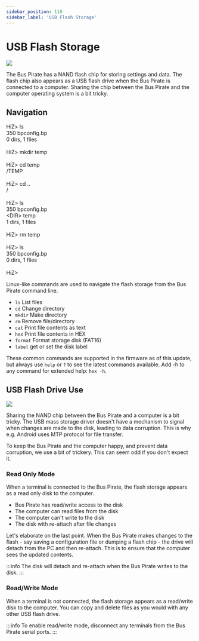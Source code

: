 ```yaml
---
sidebar_position: 110
sidebar_label: 'USB Flash Storage'
---
```


# USB Flash Storage




<OldSiteWarning/>




![](./img/usb-flash-storage.png)

The Bus Pirate has a NAND flash chip for storing settings and data. The flash chip also appears as a USB flash drive when the Bus Pirate is connected to a computer. Sharing the chip between the Bus Pirate and the computer operating system is a bit tricky.

## Navigation

<BrowserWindow>
<span className="bp-prompt">HiZ></span> ls<br/>
<span className="bp-prompt">       350 <span className="bp-info">bpconfig.bp</span></span><br/>
<span className="bp-info">0 dirs, 1 files</span><br/>
<br/>
<span className="bp-prompt">HiZ></span> mkdir temp<br/>
<br/>
<span className="bp-prompt">HiZ></span> cd temp<br/>
/TEMP<br/>
<br/>
<span className="bp-prompt">HiZ></span> cd ..<br/>
/<br/>
<br/>
<span className="bp-prompt">HiZ></span> ls<br/>
<span className="bp-prompt">       350 <span className="bp-info">bpconfig.bp</span></span><br/>
<span className="bp-prompt">   &#x003c;DIR>   <span className="bp-info">temp</span></span><br/>
<span className="bp-info">1 dirs, 1 files</span><br/>
<br/>
<span className="bp-prompt">HiZ></span> rm temp<br/>
<br/>
<span className="bp-prompt">HiZ></span> ls<br/>
<span className="bp-prompt">       350 <span className="bp-info">bpconfig.bp</span></span><br/>
<span className="bp-info">0 dirs, 1 files</span><br/>
<br/>
<span className="bp-prompt">HiZ></span> 
</BrowserWindow>

Linux-like commands are used to navigate the flash storage from the Bus Pirate command line. 

- ```ls```      List files
- ```cd```      Change directory
- ```mkdir```   Make directory
- ```rm```      Remove file/directory
- ```cat```     Print file contents as text
- ```hex```     Print file contents in HEX
- ```format```  Format storage disk (FAT16)
- ```label```   get or set the disk label

These common commands are supported in the firmware as of this update, but always use ```help``` or ```?``` to see the latest commands available. Add -h to any command for extended help: ```hex -h```.

## USB Flash Drive Use

![](./img/usb-flash-storage.png)


Sharing the NAND chip between the Bus Pirate and a computer is a bit tricky. The USB mass storage driver doesn't have a mechanism to signal when changes are made to the disk, leading to data corruption. This is why e.g. Android uses MTP protocol for file transfer.

To keep the Bus Pirate and the computer happy, and prevent data corruption, we use a bit of trickery. This can seem odd if you don't expect it.

### Read Only Mode

When a terminal is connected to the Bus Pirate, the flash storage appears as a read only disk to the computer. 

- Bus Pirate has read/write access to the disk
- The computer can read files from the disk
- The computer can't write to the disk
- The disk with re-attach after file changes

Let's elaborate on the last point. When the Bus Pirate makes changes to the flash - say saving a configuration file or dumping a flash chip - the drive will detach from the PC and then re-attach. This is to ensure that the computer sees the updated contents.

:::info
The disk will detach and re-attach when the Bus Pirate writes to the disk.
:::

### Read/Write Mode

When a terminal is not connected, the flash storage appears as a read/write disk to the computer. You can copy and delete files as you would with any other USB flash drive.

:::info
To enable read/write mode, disconnect any terminals from the Bus Pirate serial ports.
:::

<DiscourseComments/>
